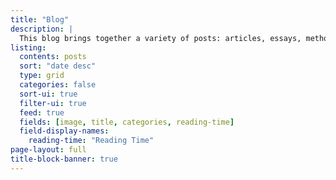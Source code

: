 ```yaml
---
title: "Blog"
description: |
  This blog brings together a variety of posts: articles, essays, methodological notes, code snippets, and personal reflections. Topics include academic publishing, authorship, open access, and digital tools for research. You’ll also find content on history, historical methodology, philosophy, documentary sources, and other related interests.
listing:
  contents: posts
  sort: "date desc"
  type: grid
  categories: false
  sort-ui: true
  filter-ui: true
  feed: true
  fields: [image, title, categories, reading-time]
  field-display-names:
    reading-time: "Reading Time"
page-layout: full
title-block-banner: true
---
```




